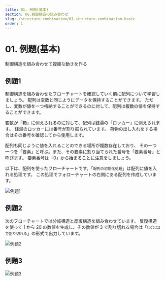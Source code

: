 ```yaml
---
title: 01. 例題(基本)
section: 06.制御構造の組み合わせ
slug: /structure-combination/01-structure-combination-basic
order: 1
---
```



# 01. 例題(基本)

<p className="goal">制御構造を組み合わせて複雑な動きを作る</p>

## 例題1

制御構造を組み合わせたフローチャートを確認していく前に配列について学習しましょう。
配列は変数と同じようにデータを保持することができます。
ただし、変数が値を一つ格納することができるのに対して、配列は複数の値を保持することができます。

変数が「箱」に例えられるのに対して、配列は銭湯の「ロッカー」に例えられます。
銭湯のロッカーには番号が割り振られています。
荷物の出し入れをする場合はその番号を確認してから使用します。

配列も同じように値を入れることのできる場所が複数存在しており、
その一つ一つを「要素」と呼ぶ。また、その要素に割り当てられた番号を「要素番号」と呼びます。
要素番号は「0」から始まることに注意をしましょう。

以下は、配列を使ったフローチャートです。「```配列の初期化処理```」は配列に値を入れる処理です。
この処理でフォローチャートの右側にある配列を作成しています。

![例題1](./structure-combination-001.svg)

<Question question = "実行結果" opened="true">
    <Answer
        answer =
            "15
            24
            7
            10"
    />
</Question>

## 例題2

次のフローチャートでは分岐構造と反復構造を組み合わせています。
反復構造を使って 1 から 20 の数値を生成し、その数値が 3 で割り切れる場合は「```〇〇は3で割り切れる```」の形式で出力しています。

![例題2](./structure-combination-002.svg)

<Question question = "実行結果" opened="true">
    <Answer
        answer =
            "3は3で割り切れる
            6は3で割り切れる
            9は3で割り切れる
            12は3で割り切れる
            15は3で割り切れる
            18は3で割り切れる"
    />
</Question>

## 例題3

![例題3](./structure-combination-003.svg)

<Question question = "変数 start = 5, end = 8 の場合の実行結果" opened="true">
    <Answer
        answer =
            "5
            6
            7
            8"
    />
</Question>

<Question question = "変数 start = 12, end = 8 の場合の実行結果" opened="true">
    <Answer
        answer =
            "8
            9
            10
            11
            12"
    />
</Question>


